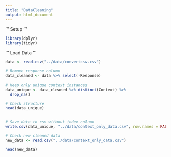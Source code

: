 ```yaml
---
title: "DataCleaning"
output: html_document
---
```


''' Setup '''
```r
library(dplyr)
library(tidyr)
```

''' Load Data '''
```r
data <- read.csv("../data/convertcsv.csv")
```

```r
# Remove response column
data_cleaned <- data %>% select(-Response)

# Keep only unique context instances
data_unique <- data_cleaned %>% distinct(Context) %>% 
  drop_na()

# Check structure
head(data_unique)


# Save data to csv without index column
write.csv(data_unique, "../data/context_only_data.csv", row.names = FALSE)
```



```r
# Check new cleaned data
new_data <- read.csv("../data/context_only_data.csv")

head(new_data)
```

















